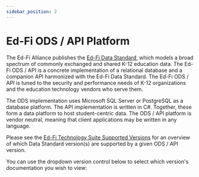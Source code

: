 ```yaml
---
sidebar_position: 2
---
```


# Ed-Fi ODS / API Platform

The Ed-Fi Alliance publishes the [Ed-Fi Data
Standard](./data-exchange/data-standard/), which models a broad spectrum of
commonly exchanged and shared K-12 education data. The Ed-Fi ODS / API is a
concrete implementation of a relational database and a companion API harmonized
with the Ed-Fi Data Standard. The Ed-Fi ODS / API is tuned to the security and
performance needs of K-12 organizations and the education technology vendors who
serve them.

The ODS implementation uses Microsoft SQL Server or PostgreSQL as a database
platform. The API implementation is written in C#. Together, these form a data
platform to host student-centric data. The ODS / API platform is vendor neutral,
meaning that client applications may be written in any language.

Please see the [Ed-Fi Technology Suite Supported
Versions](./0-roadmap/supported-versions.md) for an overview of which Data Standard
version(s) are supported by a given ODS / API version.

You can use the dropdown version control below to select which version's documentation
you wish to view:


<OdsApiDropDown />

